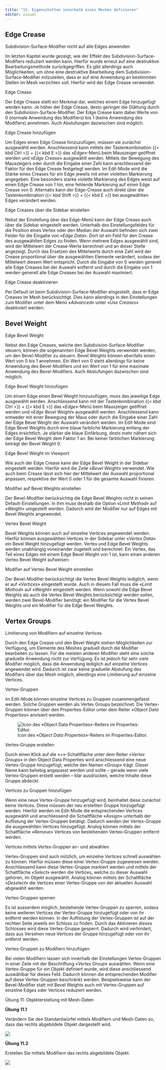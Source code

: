 ```yaml
---
title: "15. Eigenschaften innerhalb eines Meshes definieren"
editor: visual
---
```


## Edge Crease

::: column-margin
Subdivision-Surface-Modifier nicht auf alle Edges anwenden
:::

Im letzten Kapitel wurde gezeigt, wie der Effekt des Subdivision-Surface-Modifiers reduziert werden kann. Hierfür wurde erneut auf eine destruktive Bearbeitungsmethode zurückgegriffen. Es gibt allerdings auch Möglichkeiten, um ohne eine destruktive Bearbeitung dem Subdivision-Surface-Modifier mitzuteilen, dass er auf eine Anwendung an bestimmten Stellen im Mesh verzichten soll. Hierfür wird der Edge Crease verwendet.

::: column-margin
Edge Crease
:::

Der Edge Crease stellt ein Merkmal dar, welches einem Edge hinzugefügt werden kann. Je höher der Edge Crease, desto geringer die Glättung durch den Subdivision-Surface-Modifier. Der Edge Crease kann dabei Werte von 0 (normale Anwendung des Modifiers) bis 1 (keine Anwendung des Modifiers) annehmen. Auch Abstufungen dazwischen sind möglich.

::: column-margin
Edge Crease hinzufügen
:::

Um Edges einen Edge Crease hinzuzufügen, müssen sie zunächst ausgewählt werden. Anschliessend kann mittels der Tastenkombination  {{< kbd Ctrl >}} + {{< kbd E >}} das «*Edge*»-Menü beim Mauszeiger geöffnet werden und «*Edge Crease*» ausgewählt werden. Mittels der Bewegung des Mauszeigers oder durch die Eingabe einer Zahl kann anschliessend der Faktor für den Edge Crease festgelegt werden. Im
Edit-Mode wird die Stärke eines Creases für ein Edge jeweils mit einer violetten Markierung angegeben. Eine besonders starke violette Markierung des Edges weist auf einen Edge Crease von 1 hin, eine fehlende Markierung auf einen Edge Crease von 0. Alternativ kann der Edge-Crease auch direkt über die Tastenkombination {{< kbd Shift >}} + {{< kbd E >}} bei ausgewählten Edges verändert werden.

::: column-margin
Edge Creases über die Sidebar einstellen
:::

Nebst der Einstellung über das Edge-Menü kann der Edge Crease auch über die Sidebar eingestellt werden. Unterhalb des Einstellungsfeldes für die Position eines Vertex oder den Median der Auswahl befinden sich zwei Felder für die Eingabe von «*Edge Data*». Dort ist ein Feld für den Crease des ausgewählten Edges zu finden. Wenn mehrere Edges ausgewählt sind, wird der Mittelwert der Crease-Werte berechnet und an dieser Stelle angezeigt. Durch das Ersetzen des Mittelwerts durch 
eine Zahl wird der Crease proportional über die ausgewählten Elemente verändert, sodass der Mittelwert diesem Wert entspricht. Durch die Eingabe von 0 werden generell alle Edge Creases bei der Auswahl entfernt und durch die Eingabe von 1 werden generell alle Edge Creases bei der Auswahl maximiert.

::: column-margin
Edge Crease deaktivieren
:::

Per Default ist beim Subdivision-Surface-Modifier eingestellt, dass er Edge Creases im Mesh berücksichtigt. Dies kann allerdings in den Einstellungen zum Modifier unter dem Menü «*Advanced*» unter «*Use Creases*» deaktiviert werden. 

## Bevel Weight

::: column-margin
Edge Bevel Weight
:::

Nebst den Edge Creases, welche den Subdivision-Surface-Modifier steuern, können die sogenannten Edge Bevel Weights verwendet werden, 
um den Bevel-Modifier zu steuern. Bevel Weights können ebenfalls einen Wert von 0 bis 1 annehmen. Ein Wert von 0 steht allerdings für keine Anwendung des Bevel-Modifiers und ein Wert von 1 für eine maximale Anwendung des Bevel-Modifiers. Auch Abstufungen dazwischen sind möglich.

::: column-margin
Edge Bevel Weight hinzufügen
:::

Um einem Edge einen Bevel Weight hinzuzufügen, muss das jeweilige 
Edge ausgewählt werden. Anschliessend kann mit der Tastenkombination {{< kbd Ctrl >}} + {{< kbd E >}} das «*Edge*»-Menü beim Mauszeiger geöffnet werden und «*Edge Bevel Weight*» ausgewählt werden. Anschliessend kann entweder mit einer Bewegung der Maus oder durch die Eingabe einer Zahl der Edge Bevel Weight der Auswahl verändert werden. Im Edit-Mode sind Edge Bevel Weights durch eine blaue farbliche Markierung entlang der Edges ersichtlich. Je stärker die blaue Einfärbung, desto mehr nähert sich der Edge Bevel Weight dem Faktor 1 an. Bei keiner farblichen Markierung beträgt der Bevel Weight 0. 

::: column-margin
Edge Bevel Weight im Viewport
:::

Wie auch der Edge Crease kann der Edge Bevel Weight in der Sidebar 
eingestellt werden. Hierfür wird die Zeile «*Bevel Weight*» verwendet. Wie auch beim Crease lässt sich hier der Mittelwert der Auswahl proportional anpassen, respektive der Wert 0 oder 1 für die gesamte Auswahl fixieren.

::: column-margin
Modifier auf Bevel Weights einstellen
:::

Der Bevel-Modifier berücksichtig die Edge Bevel Weights nicht in seinen Default-Einstellungen. In ihm muss deshalb die Option «*Limit Method*» auf «*Weigh*t» umgestellt werden. Dadurch wird der Modifier nur auf Edges mit Bevel Weights angewendet.

::: column-margin
Vertex Bevel Weight
:::

Bevel Weights können auch auf einzelne Vertices angewendet werden. Hierfür können ausgewählten Vertices in der Sidebar unter «*Vertex Data*» ein Bevel Weight hinzugefügt werden. Vertex und Edge Bevel Weights werden unabhängig voneinander zugeteilt und berechnet. Ein Vertex, das Teil eines Edges mit einem Edge Bevel Weight von 1 ist, kann einen anderen Vertex Bevel Weight aufweisen.

::: column-margin
Modifier auf Vertex Bevel Weight einstellen
:::

Der Bevel-Modifier berücksichtigt die Vertex Bevel Weights lediglich, wenn er auf «*Vertices*» eingestellt wurde. Auch in diesem Fall muss die «*Limit Method*» auf «*Weight*» eingestellt werden. Wenn sowohl die Edge Bevel Weights als auch die Vertex Bevel Weights berücksichtigt werden sollen, werden zwei Bevel-Modifier benötigt: ein Modifier für die Vertex Bevel Weights und ein Modifier für die Edge Bevel Weights.


## Vertex Groups

::: column-margin
Limitierung von Modifiern auf einzelne Vertices
:::

Durch den Edge Crease und den Bevel Weight stehen Möglichkeiten zur Verfügung, um Elemente des Meshes graduell durch die Modifier bearbeiten zu lassen. Für die meisten anderen Modifier steht eine solche graduelle Anwendung nicht zur Verfügung. Es ist jedoch für sehr viele Modifier möglich, dass die Anwendung lediglich auf einzelne Vertices angewendet wird. Dadurch ist zwar keine graduelle Abstufung des Modifiers über das Mesh möglich, allerdings eine Limitierung auf einzelne Vertices.

::: column-margin
Vertex-Gruppen
:::

Im Edit-Mode können einzelne Vertices zu Gruppen zusammengefasst werden. Solche Gruppen werden als Vertex Groups bezeichnet. Die Vertex-Gruppen können über den Properties-Editor unter dem Reiter «*Object Data Properties*» anvisiert werden.

![Icon des «*Object Data Properties*»-Reiters im Properties-Editor.](Images/Chapter_15/Icon_Vertex_Group.png){#fig-1_4 fig-align="left"}

::: column-margin
Vertex-Gruppe erstellen
:::

Durch einen Klick auf die «+»-Schaltfläche unter dem Reiter «*Vertex Groups*» in den Object Data Properties wird anschliessend eine neue Vertex-Gruppe hinzugefügt, welche den Namen «Group» trägt. Dieser Name kann beliebig angepasst werden und sollte – gerade wenn viele Vertex-Gruppen erstellt werden – klar ausdrücken, welche Inhalte diese Gruppe abdeckt. 

::: column-margin
Vertices zu Gruppen hinzufügen
:::

Wenn eine neue Vertex-Gruppe hinzugefügt wird, beinhaltet diese zunächst keine Vertices. Diese müssen der neu erstellten Gruppe hinzugefügt werden. Hierfür werden im Edit-Mode die entsprechenden Vertices ausgewählt und anschliessend die Schaltfläche «*Assign*» unterhalb der Auflistung der Vertex-Gruppen betätigt. Dadurch werden der Vertex-Gruppe die ausgewählten Vertices hinzugefügt. Analog können mittels der Schaltfläche «*Remove*» Vertices von bestehenden Vertex-Gruppen entfernt werden.


::: column-margin
Vertices mittels Vertex-Gruppen an- und abwählen
:::

Vertex-Gruppen sind auch nützlich, um einzelne Vertices schnell auswählen zu können. Hierfür müssen diese einer Vertex-Gruppe zugewiesen werden. Anschliessend kann diese Vertex-Gruppe markiert werden und mittels der Schaltfläche «*Select*» werden die Vertices, welche zu dieser Auswahl gehören, im Objekt ausgewählt. Analog können mittels der Schaltfläche «*Deselect*» die Vertices einer Vertex-Gruppe von der aktuellen Auswahl abgewählt werden.

::: column-margin
Vertex-Gruppen sperren
:::

Es ist ausserdem möglich, bestehende Vertex-Gruppen zu sperren, sodass keine weiteren Vertices der Vertex-Gruppe hinzugefügt oder von ihr entfernt werden können. In der Auflistung der Vertex-Gruppen ist auf der rechten Seite jeweils ein Schloss zu finden. Durch das Aktivieren dieses Schlosses wird diese Vertex-Gruppe gesperrt. Dadurch wird verhindert, dass aus Versehen neue Vertices der Gruppe hinzugefügt oder von ihr entfernt werden.

::: column-margin
Vertex-Gruppen zu Modifiern hinzufügen
:::

Bei vielen Modifiern lassen sich innerhalb der Einstellungen Vertex-Gruppen in einer Zeile mit der Beschriftung «*Vertex Group*» auswählen. Wenn eine  Vertex-Gruppe für ein Objekt definiert wurde, wird diese anschliessend auswählbar für dieses Feld. Dadurch können die entsprechenden Modifier auf diese Vertex-Gruppen beschränkt werden. Beispielsweise kann der Bevel-Modifier statt mit Bevel Weights auch mit Vertex-Gruppen auf einzelne Edges oder Vertices reduziert werden.

:::::: exercisebox
:::: exercisebox-header
::: exercisebox-icon
:::

Übung 11: Objekterstellung mit Mesh-Daten
::::

::: exercisebox-body
**Übung 11.1**

Verändern Sie den Standardwürfel mittels Modifiern und Mesh-Daten so, dass das rechts abgebildete Objekt dargestellt wird.

![](Images/Chapter_15/Übung_11.1.png){fig-align="right"}

**Übung 11.2**

Erstellen Sie mittels Modifiern das rechts abgebildete Objekt.

![](Images/Chapter_15/üBUNG_11.2.png){fig-align="right"}
:::
::::::
